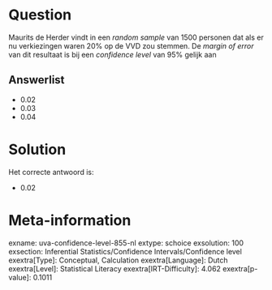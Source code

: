Question
========

Maurits de Herder vindt in een *random sample* van 1500 personen dat als
er nu verkiezingen waren 20% op de VVD zou stemmen. De *margin of error*
van dit resultaat is bij een *confidence level* van 95% gelijk aan


Answerlist
----------

* 0.02
* 0.03
* 0.04

Solution
========

Het correcte antwoord is: 

* 0.02

Meta-information
================
exname: uva-confidence-level-855-nl
extype: schoice
exsolution: 100
exsection: Inferential Statistics/Confidence Intervals/Confidence level
exextra[Type]: Conceptual, Calculation
exextra[Language]: Dutch
exextra[Level]: Statistical Literacy
exextra[IRT-Difficulty]: 4.062
exextra[p-value]: 0.1011
